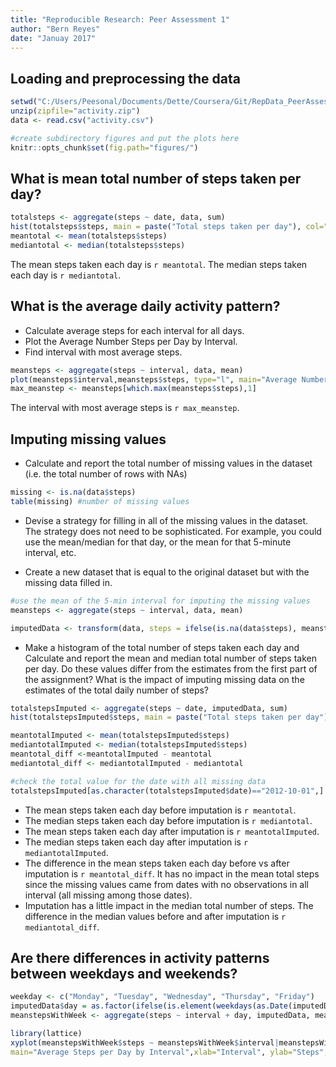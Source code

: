 ```yaml
---
title: "Reproducible Research: Peer Assessment 1"
author: "Bern Reyes"
date: "Januay 2017"
---
```



## Loading and preprocessing the data
```r
setwd("C:/Users/Peesonal/Documents/Dette/Coursera/Git/RepData_PeerAssessment1")
unzip(zipfile="activity.zip")
data <- read.csv("activity.csv")
```


```r
#create subdirectory figures and put the plots here
knitr::opts_chunk$set(fig.path="figures/")
```

## What is mean total number of steps taken per day?
```r
totalsteps <- aggregate(steps ~ date, data, sum)
hist(totalsteps$steps, main = paste("Total steps taken per day"), col="blue", xlab="Number of Steps")
meantotal <- mean(totalsteps$steps)
mediantotal <- median(totalsteps$steps)
```

The mean steps taken each day is `r meantotal`.
The median steps taken each day is `r mediantotal`.


## What is the average daily activity pattern?
* Calculate average steps for each interval for all days. 
* Plot the Average Number Steps per Day by Interval. 
* Find interval with most average steps. 
```r
meansteps <- aggregate(steps ~ interval, data, mean)
plot(meansteps$interval,meansteps$steps, type="l", main="Average Number of Steps per Day by Interval", xlab="Interval", ylab="Number of Steps")
max_meanstep <- meansteps[which.max(meansteps$steps),1]
```

The interval with most average steps is `r max_meanstep`.

## Imputing missing values
* Calculate and report the total number of missing values in the dataset (i.e. the total number of rows with NAs)
```r
missing <- is.na(data$steps)
table(missing) #number of missing values
```

* Devise a strategy for filling in all of the missing values in the dataset. The strategy does not need to be sophisticated. For example, you could use the mean/median for that day, or the mean for that 5-minute interval, etc.

* Create a new dataset that is equal to the original dataset but with the missing data filled in.

```r
#use the mean of the 5-min interval for imputing the missing values
meansteps <- aggregate(steps ~ interval, data, mean)

imputedData <- transform(data, steps = ifelse(is.na(data$steps), meansteps$steps[match(data$interval, meansteps$interval)], data$steps))
```

* Make a histogram of the total number of steps taken each day and Calculate and report the mean and median total number of steps taken per day. Do these values differ from the estimates from the first part of the assignment? What is the impact of imputing missing data on the estimates of the total daily number of steps?

```r
totalstepsImputed <- aggregate(steps ~ date, imputedData, sum)
hist(totalstepsImputed$steps, main = paste("Total steps taken per day"), col="blue", xlab="Number of Steps")

meantotalImputed <- mean(totalstepsImputed$steps)
mediantotalImputed <- median(totalstepsImputed$steps)
meantotal_diff <-meantotalImputed - meantotal
mediantotal_diff <- mediantotalImputed - mediantotal

#check the total value for the date with all missing data
totalstepsImputed[as.character(totalstepsImputed$date)=="2012-10-01",] #total steps for 10/1/2012 is 10766.19
```

* The mean steps taken each day before imputation is `r meantotal`.
* The median steps taken each day before imputation is `r mediantotal`.
* The mean steps taken each day after imputation is `r meantotalImputed`.
* The median steps taken each day after imputation is `r mediantotalImputed`.
* The difference in the mean steps taken each day before vs after imputation is `r meantotal_diff`. It has no impact in the mean total steps since the missing values came from dates with no observations in all interval (all missing among those dates).
* Imputation has a little impact in the median total number of steps. The difference in the median values before and after imputation is `r mediantotal_diff`.

## Are there differences in activity patterns between weekdays and weekends?
```r
weekday <- c("Monday", "Tuesday", "Wednesday", "Thursday", "Friday")
imputedData$day = as.factor(ifelse(is.element(weekdays(as.Date(imputedData$date)),weekday), "Weekday", "Weekend"))
meanstepsWithWeek <- aggregate(steps ~ interval + day, imputedData, mean)

library(lattice)
xyplot(meanstepsWithWeek$steps ~ meanstepsWithWeek$interval|meanstepsWithWeek$day, 
main="Average Steps per Day by Interval",xlab="Interval", ylab="Steps",layout=c(1,2), type="l")
```
